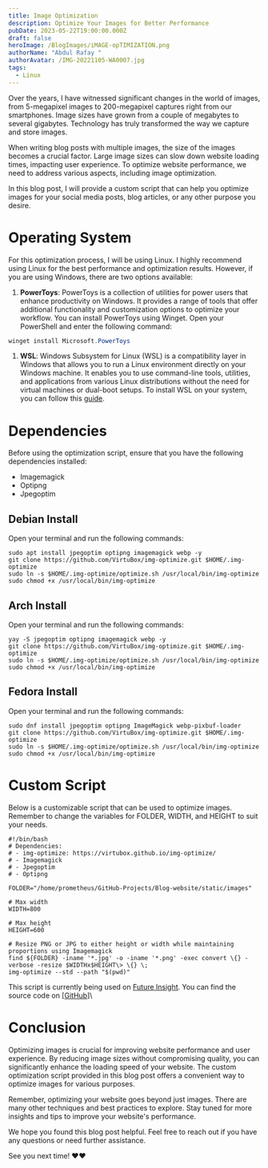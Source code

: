 ```yaml
---
title: Image Optimization
description: Optimize Your Images for Better Performance
pubDate: 2023-05-22T19:00:00.000Z
draft: false
heroImage: /BlogImages/iMAGE-opTIMIZATION.png
authorName: "Abdul Rafay "
authorAvatar: /IMG-20221105-WA0007.jpg
tags:
  - Linux
---
```


Over the years, I have witnessed significant changes in the world of images, from 5-megapixel images to 200-megapixel captures right from our smartphones. Image sizes have grown from a couple of megabytes to several gigabytes. Technology has truly transformed the way we capture and store images.

When writing blog posts with multiple images, the size of the images becomes a crucial factor. Large image sizes can slow down website loading times, impacting user experience. To optimize website performance, we need to address various aspects, including image optimization.

In this blog post, I will provide a custom script that can help you optimize images for your social media posts, blog articles, or any other purpose you desire.

# Operating System

For this optimization process, I will be using Linux. I highly recommend using Linux for the best performance and optimization results. However, if you are using Windows, there are two options available:

1. **PowerToys**: PowerToys is a collection of utilities for power users that enhance productivity on Windows. It provides a range of tools that offer additional functionality and customization options to optimize your workflow. You can install PowerToys using Winget. Open your PowerShell and enter the following command:

```powershell
winget install Microsoft.PowerToys
```

1. **WSL**: Windows Subsystem for Linux (WSL) is a compatibility layer in Windows that allows you to run a Linux environment directly on your Windows machine. It enables you to use command-line tools, utilities, and applications from various Linux distributions without the need for virtual machines or dual-boot setups. To install WSL on your system, you can follow this [guide](https://learn.microsoft.com/en-us/windows/wsl/install).

# Dependencies

Before using the optimization script, ensure that you have the following dependencies installed:

- Imagemagick
- Optipng
- Jpegoptim

## Debian Install

Open your terminal and run the following commands:

```shell
sudo apt install jpegoptim optipng imagemagick webp -y
git clone https://github.com/VirtuBox/img-optimize.git $HOME/.img-optimize
sudo ln -s $HOME/.img-optimize/optimize.sh /usr/local/bin/img-optimize
sudo chmod +x /usr/local/bin/img-optimize
```

## Arch Install

Open your terminal and run the following commands:

```shell
yay -S jpegoptim optipng imagemagick webp -y
git clone https://github.com/VirtuBox/img-optimize.git $HOME/.img-optimize
sudo ln -s $HOME/.img-optimize/optimize.sh /usr/local/bin/img-optimize
sudo chmod +x /usr/local/bin/img-optimize
```

## Fedora Install

Open your terminal and run the following commands:

```shell
sudo dnf install jpegoptim optipng ImageMagick webp-pixbuf-loader
git clone https://github.com/VirtuBox/img-optimize.git $HOME/.img-optimize
sudo ln -s $HOME/.img-optimize/optimize.sh /usr/local/bin/img-optimize
sudo chmod +x /usr/local/bin/img-optimize
```

# Custom Script

Below is a customizable script that can be used to optimize images. Remember to change the variables for FOLDER, WIDTH, and HEIGHT to suit your needs.

```shell
#!/bin/bash
# Dependencies:
# - img-optimize: https://virtubox.github.io/img-optimize/
# - Imagemagick
# - Jpegoptim
# - Optipng

FOLDER="/home/prometheus/GitHub-Projects/Blog-website/static/images"

# Max width
WIDTH=800

# Max height
HEIGHT=600

# Resize PNG or JPG to either height or width while maintaining proportions using Imagemagick
find ${FOLDER} -iname '*.jpg' -o -iname '*.png' -exec convert \{} -verbose -resize $WIDTHx$HEIGHT\> \{} \;
img-optimize --std --path "$(pwd)"
```

This script is currently being used on [Future Insight](https://future-insight.blog). You can find the source code on \[[GitHub](https://github.com/FutureInsightTech/FutureIsnight-Site/blob/main/reduce_image.sh "Image Reduce Script")]\\

# Conclusion

Optimizing images is crucial for improving website performance and user experience. By reducing image sizes without compromising quality, you can significantly enhance the loading speed of your website. The custom optimization script provided in this blog post offers a convenient way to optimize images for various purposes.

Remember, optimizing your website goes beyond just images. There are many other techniques and best practices to explore. Stay tuned for more insights and tips to improve your website's performance.

We hope you found this blog post helpful. Feel free to reach out if you have any questions or need further assistance.

See you next time! ❤️❤️
